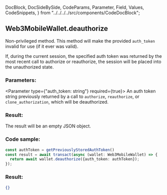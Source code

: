   DocBlock,
  DocSideBySide,
  CodeParams,
  Parameter,
  Field,
  Values,
  CodeSnippets,
} from "../../../../src/components/CodeDocBlock";

<DocBlock>

## Web3MobileWallet.deauthorize

Non-privileged method. This method will make the provided `auth_token` invalid for use (if it ever was valid).

If, during the current session, the specified auth token was returned by the most recent call to authorize or reauthorize, 
the session will be placed into the unauthorized state.
<DocSideBySide>

<CodeParams>

### Parameters:

<Parameter type={"auth_token: string"} required={true}>
  An auth token string previously returned by a call to `authorize`, `reauthorize`, or `clone_authorization`, which will
  be deauthorized.
</Parameter>

### Result:

The result will be an empty JSON object.

</CodeParams>

<CodeSnippets>

### Code sample:

```typescript
const authToken = getPreviouslyStoredAuthToken()
const result = await transact(async (wallet: Web3MobileWallet) => {
  return await wallet.deauthorize({auth_token: authToken});
});
```

### Result:

```json
{}
```

</CodeSnippets>
</DocSideBySide>
</DocBlock>
